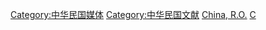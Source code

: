 [[Category:中华民国媒体|Category:中华民国媒体]]
[[Category:中华民国文献|Category:中华民国文献]]
[[Category:各國報紙|China, R.O.]]
[[Category:亞洲各國報紙|C]]